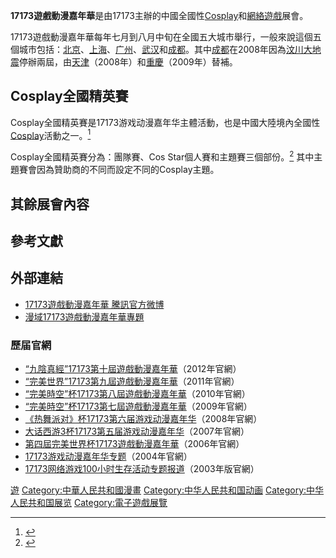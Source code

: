{{TA
|G1=Games
}}
{{Infobox Exhibition
| Name = 17173游戏动漫嘉年华
| Logo = 17173 Carnival Logo.jpg
| Size = 250px
| Caption = 17173游戏动漫嘉年华新版标志
| Slogan = “十年精彩 欢乐一夏”<small>（2012年新版宣传语）</small>
| Holding = 
| First = 2003年<ref name=ccidnet>{{cite news|author=谢阗地|title=17173:一个产业的侧影|url=http://news.ccidnet.com/art/956/20090424/1750389_1.html|accessdate=2012-05-30|newspaper=互联网周刊|date=2009-04-24}}{{Dead link|date=2019年11月 |bot=InternetArchiveBot |fix-attempted=yes }}</ref> 
| Guidance = 
| Organization = [[17173|17173]]
| Undertake = 
| Asst = 
| Sponsor = [[完美时空|完美时空]]<small>（2006年，2008年 - 2011年）</small><br />[[网易公司|网易公司]]<small>（2007年）</small><br />[[盛大网络|盛大网络]]<small>（2012年）</small>
| MSponsor = [[南方都市报|南方都市报]]、[[新民晚报|新民晚报]]、[[金鹰卡通卫视|金鹰卡通卫视]]等
| Place = [[北京|北京]]、[[上海|上海]]、[[广州|广州]]、[[武汉|武汉]]<br />[[成都|成都]]<small>（2008年因[[汶川大地震|地震]]停办两届，2010年恢复）</small><br />[[天津|天津]]<small>（2008年举办一届）</small><br />[[重庆|重庆]]<small>（2009年举办一届）</small>
| Nature = 商业展览
| Content = [[Cosplay|Cosplay]] - [[电子竞技|电子竞技]]
| Price = 免费
| Latest = 2012年
| Web = http://joy.17173.com
}}

'''17173遊戲動漫嘉年華'''是由17173主辦的中國全國性[[Cosplay|Cosplay]]和[[網絡遊戲|網絡遊戲]]展會。

17173遊戲動漫嘉年華每年七月到八月中旬在全國五大城市舉行，一般來說這個五個城市包括：[[北京|北京]]、[[上海|上海]]、[[广州|广州]]、[[武汉|武汉]]和[[成都|成都]]。其中[[成都|成都]]在2008年因為[[汶川大地震|汶川大地震]]停辦兩屆，由[[天津|天津]]（2008年）和[[重慶|重慶]]（2009年）替補。

== Cosplay全國精英賽 ==
Cosplay全國精英賽是17173游戏动漫嘉年华主體活動，也是中國大陸境內全國性[[Cosplay|Cosplay]]活動之一。<ref>{{cite web|author=中國娛樂網|title=17173游戏动漫嘉年华北京站华彩的乐章|url=http://news.yule.com.cn/html/201008/77684.html|publisher=中國娛樂網|accessdate=2012-05-30|archive-date=2019-11-07|archive-url=https://web.archive.org/web/20191107135555/http://news.yule.com.cn/html/201008/77684.html|dead-url=no}}</ref> 

Cosplay全國精英賽分為：團隊賽、Cos Star個人賽和主題賽三個部份。<ref>{{cite web|author=漫域|title=第八届17173游戏动漫嘉年华惊艳登场 海选开始|url=http://www.comicyu.com/html/ZX/ZH/2010/06/42832.shtml|publisher=漫域|accessdate=2012-05-30|archive-date=2019-11-12|archive-url=https://web.archive.org/web/20191112055211/http://www.comicyu.com/html/ZX/ZH/2010/06/42832.shtml|dead-url=no}}</ref> 其中主題賽會因為贊助商的不同而設定不同的Cosplay主題。

== 其餘展會內容 ==

== 參考文獻 ==
{{reflist}}

== 外部連結 ==
* [http://t.qq.com/jnh17173 17173遊戲動漫嘉年華 騰訊官方微博]{{Wayback|url=http://t.qq.com/jnh17173 |date=20160422072027 }}
* [http://www.comicyu.com/html/List/List_2958.shtml 漫域17173遊戲動漫嘉年華專題]{{Wayback|url=http://www.comicyu.com/html/List/List_2958.shtml |date=20190123070108 }}

=== 歷届官網 ===
* [http://act.17173.com/games/2012/ “九陰真經”17173第十屆遊戲動漫嘉年華]{{Wayback|url=http://act.17173.com/games/2012/ |date=20191123013152 }}（2012年官網）
* [http://act.17173.com/games/2010/ “完美世界”17173第九屆遊戲動漫嘉年華]{{Wayback|url=http://act.17173.com/games/2010/ |date=20180113233520 }}（2011年官網）
* [http://act.17173.com/games/2010/ “完美時空”杯17173第八屆遊戲動漫嘉年華]{{Wayback|url=http://act.17173.com/games/2010/ |date=20180113233520 }}（2010年官網）
* [http://act.17173.com/games/2009/ “完美時空”杯17173第七屆遊戲動漫嘉年華]{{Wayback|url=http://act.17173.com/games/2009/ |date=20180113221629 }}（2009年官網）
* [http://act.17173.com/games/2008/ 《热舞派对》杯17173第六届游戏动漫嘉年华]{{Webarchive|url=https://archive.is/20130424162844/http://act.17173.com/games/2008/ |date=2013-04-24 }}（2008年官網）
* [http://act.17173.com/games/2007/ 大话西游3杯17173第五届游戏动漫嘉年华]{{Wayback|url=http://act.17173.com/games/2007/ |date=20150415203404 }}（2007年官網）
* [http://act.17173.com/games/2006/ 第四屆完美世界杯17173遊戲動漫嘉年華]{{Wayback|url=http://act.17173.com/games/2006/ |date=20180113231956 }}（2006年官網）
* [https://web.archive.org/web/20090430120711/http://news.17173.com/zhuanti/2004games/ 17173游戏动漫嘉年华专题]（2004年官網）
* [http://news.17173.com/zhuanti/survive/cosplay2.htm 17173网络游戏100小时生存活动专题报道]{{Wayback|url=http://news.17173.com/zhuanti/survive/cosplay2.htm |date=20191031003324 }}（2003年版官網）

{{17173}}
{{電子遊戲展覽}}

[[Category:17173网|遊]]
[[Category:中華人民共和國漫畫|Category:中華人民共和國漫畫]]
[[Category:中华人民共和国动画|Category:中华人民共和国动画]]
[[Category:中华人民共和国展览|Category:中华人民共和国展览]]
[[Category:電子遊戲展覽|Category:電子遊戲展覽]]